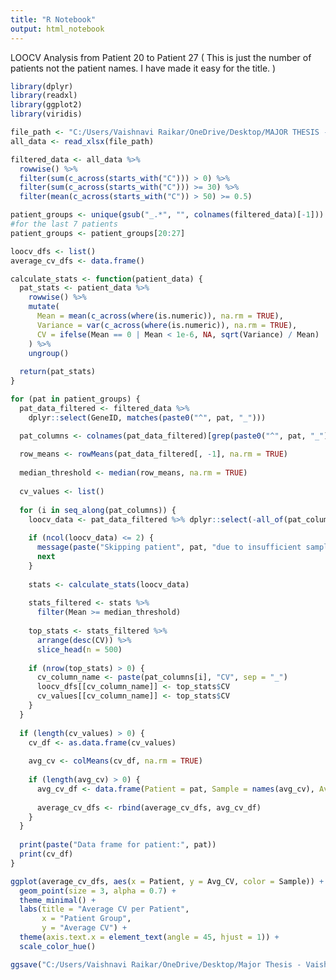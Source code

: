 ---
title: "R Notebook"
output: html_notebook
---

LOOCV Analysis from Patient 20 to Patient 27 ( This is just the number of patients not the patient names. I have made it easy for the title. )

```{r}
library(dplyr)
library(readxl)
library(ggplot2)
library(viridis)

file_path <- "C:/Users/Vaishnavi Raikar/OneDrive/Desktop/MAJOR THESIS - VAISHNAVI/EPICC_dataset.xlsx"
all_data <- read_xlsx(file_path)

filtered_data <- all_data %>%
  rowwise() %>%
  filter(sum(c_across(starts_with("C"))) > 0) %>%
  filter(sum(c_across(starts_with("C"))) >= 30) %>%
  filter(mean(c_across(starts_with("C")) > 50) >= 0.5)

patient_groups <- unique(gsub("_.*", "", colnames(filtered_data)[-1]))
#for the last 7 patients
patient_groups <- patient_groups[20:27]

loocv_dfs <- list()
average_cv_dfs <- data.frame()

calculate_stats <- function(patient_data) {
  pat_stats <- patient_data %>%
    rowwise() %>%
    mutate(
      Mean = mean(c_across(where(is.numeric)), na.rm = TRUE),
      Variance = var(c_across(where(is.numeric)), na.rm = TRUE),
      CV = ifelse(Mean == 0 | Mean < 1e-6, NA, sqrt(Variance) / Mean)
    ) %>%
    ungroup()
  
  return(pat_stats)
}

for (pat in patient_groups) {
  pat_data_filtered <- filtered_data %>%
    dplyr::select(GeneID, matches(paste0("^", pat, "_")))

  pat_columns <- colnames(pat_data_filtered)[grep(paste0("^", pat, "_"), colnames(pat_data_filtered))]
  
  row_means <- rowMeans(pat_data_filtered[, -1], na.rm = TRUE)
  
  median_threshold <- median(row_means, na.rm = TRUE)
  
  cv_values <- list()
  
  for (i in seq_along(pat_columns)) {
    loocv_data <- pat_data_filtered %>% dplyr::select(-all_of(pat_columns[i]))
    
    if (ncol(loocv_data) <= 2) {
      message(paste("Skipping patient", pat, "due to insufficient samples for LOOCV."))
      next
    }
    
    stats <- calculate_stats(loocv_data)
    
    stats_filtered <- stats %>%
      filter(Mean >= median_threshold)
    
    top_stats <- stats_filtered %>%
      arrange(desc(CV)) %>%
      slice_head(n = 500)
    
    if (nrow(top_stats) > 0) {
      cv_column_name <- paste(pat_columns[i], "CV", sep = "_")
      loocv_dfs[[cv_column_name]] <- top_stats$CV
      cv_values[[cv_column_name]] <- top_stats$CV
    }
  }
  
  if (length(cv_values) > 0) {
    cv_df <- as.data.frame(cv_values)
    
    avg_cv <- colMeans(cv_df, na.rm = TRUE)
    
    if (length(avg_cv) > 0) {
      avg_cv_df <- data.frame(Patient = pat, Sample = names(avg_cv), Avg_CV = avg_cv)
      
      average_cv_dfs <- rbind(average_cv_dfs, avg_cv_df)
    }
  }
  
  print(paste("Data frame for patient:", pat))
  print(cv_df)
}

ggplot(average_cv_dfs, aes(x = Patient, y = Avg_CV, color = Sample)) +
  geom_point(size = 3, alpha = 0.7) +
  theme_minimal() +
  labs(title = "Average CV per Patient",
       x = "Patient Group",
       y = "Average CV") +
  theme(axis.text.x = element_text(angle = 45, hjust = 1)) +
  scale_color_hue()

ggsave("C:/Users/Vaishnavi Raikar/OneDrive/Desktop/Major Thesis - Vaishnavi/Average_CV_per_Patient_3rd_batch.png", width = 15, height = 8, units = "in", dpi = 300, bg= "white")

```
